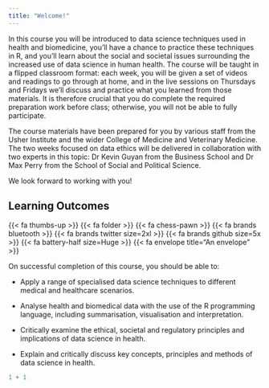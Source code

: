 ```yaml
---
title: "Welcome!"
---
```


In this course you will be introduced to data science techniques used in health and biomedicine, you'll have a chance to practice these techniques in R, and you'll learn about the social and societal issues surrounding the increased use of data science in human health. The course will be taught in a flipped classroom format: each week, you will be given a set of videos and readings to go through at home, and in the live sessions on Thursdays and Fridays we'll discuss and practice what you learned from those materials. It is therefore crucial that you do complete the required preparation work before class; otherwise, you will not be able to fully participate.

The course materials have been prepared for you by various staff from the Usher Institute and the wider College of Medicine and Veterinary Medicine. The two weeks focused on data ethics will be delivered in collaboration with two experts in this topic: Dr Kevin Guyan from the Business School and Dr Max Perry from the School of Social and Political Science.

We look forward to working with you!

## Learning Outcomes

{{< fa thumbs-up >}} 
{{< fa folder >}}
{{< fa chess-pawn >}}
{{< fa brands bluetooth >}}
{{< fa brands twitter size=2xl >}}
{{< fa brands github size=5x >}}
{{< fa battery-half size=Huge >}}
{{< fa envelope title="An envelope" >}}

On successful completion of this course, you should be able to:

-   Apply a range of specialised data science techniques to different medical and healthcare scenarios.

-   Analyse health and biomedical data with the use of the R programming language, including summarisation, visualisation and interpretation.

-   Critically examine the ethical, societal and regulatory principles and implications of data science in health.

-   Explain and critically discuss key concepts, principles and methods of data science in health.

```r
1 + 1
```
